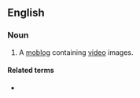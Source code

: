 ==English==

===Noun===
{{en-noun}}

# {{lb|en|internet}} A [[moblog]] containing [[video]] images.

====Related terms====
* {{l|en|vlog}}